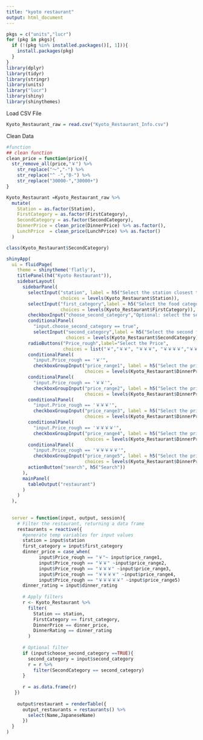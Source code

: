 ```yaml
---
title: "kyoto restaurant"
output: html_document
---
```

```r
pkgs = c("units","lucr")
for (pkg in pkgs){
  if (!(pkg %in% installed.packages()[, 1])){
    install.packages(pkg)
  }
}
library(dplyr)
library(tidyr)
library(stringr)
library(units)
library("lucr")
library(shiny)
library(shinythemes)
```

Load CSV File 
```r
Kyoto_Restaurant_raw = read.csv("Kyoto_Restaurant_Info.csv")
```

Clean Data
```r
#function
## clean function
clean_price = function(price){
  str_remove_all(price,"￥") %>% 
    str_replace("～","-") %>% 
    str_replace("^ -","0-") %>% 
    str_replace("30000-","30000+")
}

Kyoto_Restaurant =Kyoto_Restaurant_raw %>% 
  mutate(
    Station = as.factor(Station),
    FirstCategory = as.factor(FirstCategory),
    SecondCategory = as.factor(SecondCategory),
    DinnerPrice = clean_price(DinnerPrice) %>% as.factor(),
    LunchPrice  = clean_price(LunchPrice) %>% as.factor()
  )

class(Kyoto_Restaurant$SecondCategory)
```

```r
shinyApp(
  ui = fluidPage(
    theme = shinytheme('flatly'),
    titlePanel(h4("Kyoto Restaurant")),
    sidebarLayout(
      sidebarPanel(
        selectInput("station", label = h5("Select the station closest to your ideal restaurant"),
                    choices = levels(Kyoto_Restaurant$Station)),
        selectInput("first_category",label = h5("Select the food category"),
                    choices = levels(Kyoto_Restaurant$FirstCategory)),
        checkboxInput("choose_second_category","Optional: select the second food category",value = FALSE),
        conditionalPanel(
          "input.choose_second_category == true",
          selectInput("second_category",label = h5("Select the second food cetegory"),
                      choices = levels(Kyoto_Restaurant$SecondCategory))),
        radioButtons("Price_rough",label="Select the Price",
                     choices = list("￥","￥￥", "￥￥￥", "￥￥￥￥","￥￥￥￥￥")),
        conditionalPanel(
          "input.Price_rough == '￥'",
          checkboxGroupInput("price_range1", label = h5("Select the price range(JPY)"),
                             choices = levels(Kyoto_Restaurant$DinnerPrice)[1:2])),
        conditionalPanel(
          "input.Price_rough == '￥￥'",
          checkboxGroupInput("price_range2", label = h5("Select the price range(JPY)"), 
                             choices = levels(Kyoto_Restaurant$DinnerPrice)[c(5,7,9)])),
        conditionalPanel(
          "input.Price_rough == '￥￥￥'",
          checkboxGroupInput("price_range3", label = h5("Select the price range(JPY)"), 
                             choices = levels(Kyoto_Restaurant$DinnerPrice)[10:12])),
        conditionalPanel(
          "input.Price_rough == '￥￥￥￥'",
          checkboxGroupInput("price_range4", label = h5("Select the price range(JPY)"),
                             choices = levels(Kyoto_Restaurant$DinnerPrice)[3:4])),
        conditionalPanel(
          "input.Price_rough == '￥￥￥￥￥'",
          checkboxGroupInput("price_range5", label = h5("Select the price range(JPY)"), 
                             choices = levels(Kyoto_Restaurant$DinnerPrice)[c(6,8)])),
        actionButton("search", h5("Search"))
      ),
      mainPanel(
        tableOutput("restaurant")
      )
    )
  ),
  
  
  server = function(input, output, session){
    # Filter the restaurant, returning a data frame
    restaurants = reactive({
      #generate temp variables for input values
      station = input$station
      first_category = input$first_category
      dinner_price = case_when(
            input$Price_rough == "￥"~ input$price_range1,
            input$Price_rough == "￥￥" ~input$price_range2,
            input$Price_rough == "￥￥￥" ~input$price_range3,
            input$Price_rough == "￥￥￥￥" ~input$price_range4,
            input$Price_rough == "￥￥￥￥￥" ~input$price_range5)
      dinner_rating = input$dinner_rating
      
      # Apply filters
      r <- Kyoto_Restaurant %>%
        filter(
          Station == station,
          FirstCategory == first_category,
          DinnerPrice == dinner_price,
          DinnerRating == dinner_rating
        )
      
      # Optional filter
      if (input$choose_second_category ==TRUE){
        second_category = input$second_category
        r = r %>% 
          filter(SecondCategory == second_category)
      }
      
      r = as.data.frame(r)
   })
  
    output$restaurant = renderTable({
      output_restaurants = restaurants() %>% 
        select(Name,JapaneseName)
      })
  }
)
```



